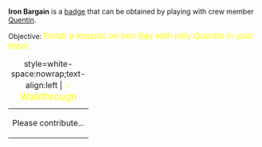 '''Iron Bargain''' is a [[Badges|badge]] that can be obtained by playing with crew member [[Quentin_Aalbers|Quentin]].

Objective: <big style="color:yellow">Finish a mission on Iron Bay with only Quentin in your team.</big>

{| class="mw-collapsible mw-collapsed"
|+ style=white-space:nowrap;text-align:left | <big style="color:yellow">💡 Walkthrough</big>
|-
| Please contribute...
|}